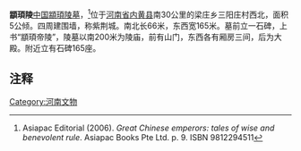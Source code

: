 '''顓頊陵'''[[中国|中国]][[顓頊|顓頊]][[陵墓|陵墓]]，<ref>Asiapac Editorial (2006). ''Great Chinese emperors: tales of wise and benevolent rule''. Asiapac Books Pte Ltd. p. 9. ISBN 9812294511</ref>位于[[河南省|河南省]][[内黄县|内黄县]]南30公里的梁庄乡三阳庄村西北，面积5公倾。四周建围墙，称紫荆城。南北长66米，东西宽165米。墓前立一石碑，上书“顓頊帝陵”，陵墓以南200米为陵庙，前有山门，东西各有厢房三间，后为大殿。附近立有石碑165座。

==注释==
<references/>


[[Category:河南文物|Category:河南文物]]